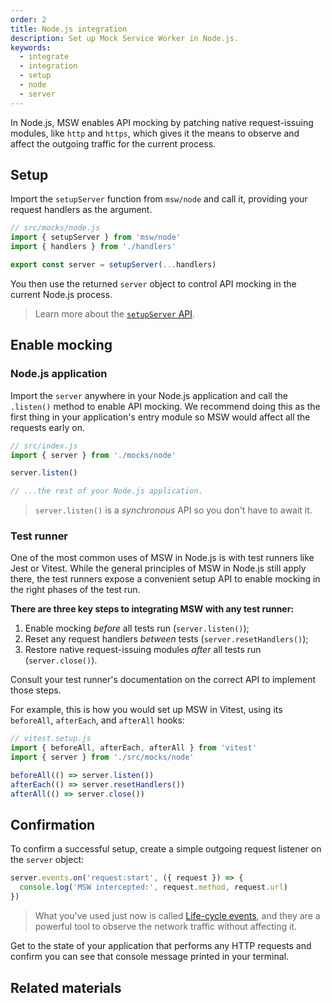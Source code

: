```yaml
---
order: 2
title: Node.js integration
description: Set up Mock Service Worker in Node.js.
keywords:
  - integrate
  - integration
  - setup
  - node
  - server
---
```


In Node.js, MSW enables API mocking by patching native request-issuing modules, like `http` and `https`, which gives it the means to observe and affect the outgoing traffic for the current process.

## Setup

Import the `setupServer` function from `msw/node` and call it, providing your request handlers as the argument.

```js
// src/mocks/node.js
import { setupServer } from 'msw/node'
import { handlers } from './handlers'

export const server = setupServer(...handlers)
```

You then use the returned `server` object to control API mocking in the current Node.js process.

> Learn more about the [`setupServer` API](/docs/api/setup-server).

## Enable mocking

### Node.js application

Import the `server` anywhere in your Node.js application and call the `.listen()` method to enable API mocking. We recommend doing this as the first thing in your application's entry module so MSW would affect all the requests early on.

```js {4}
// src/index.js
import { server } from './mocks/node'

server.listen()

// ...the rest of your Node.js application.
```

> `server.listen()` is a _synchronous_ API so you don't have to await it.

### Test runner

One of the most common uses of MSW in Node.js is with test runners like Jest or Vitest. While the general principles of MSW in Node.js still apply there, the test runners expose a convenient setup API to enable mocking in the right phases of the test run.

**There are three key steps to integrating MSW with any test runner:**

1. Enable mocking _before_ all tests run (`server.listen()`);
1. Reset any request handlers _between_ tests (`server.resetHandlers()`);
1. Restore native request-issuing modules _after_ all tests run (`server.close()`).


<Info>
  Consult your test runner's documentation on the correct API to implement those
  steps.
</Info>

For example, this is how you would set up MSW in Vitest, using its `beforeAll`, `afterEach`, and `afterAll` hooks:

```js
// vitest.setup.js
import { beforeAll, afterEach, afterAll } from 'vitest'
import { server } from './src/mocks/node'

beforeAll(() => server.listen())
afterEach(() => server.resetHandlers())
afterAll(() => server.close())
```

## Confirmation

To confirm a successful setup, create a simple outgoing request listener on the `server` object:

```js
server.events.on('request:start', ({ request }) => {
  console.log('MSW intercepted:', request.method, request.url)
})
```

> What you've used just now is called [Life-cycle events](/docs/api/life-cycle-events), and they are a powerful tool to observe the network traffic without affecting it.

Get to the state of your application that performs any HTTP requests and confirm you can see that console message printed in your terminal.

## Related materials


<div className="md:grid md:grid-cols-2 md:gap-x-5">
  <PageCard
    icon={NodejsIcon}
    url="/docs/http"
    title="Describing REST API"
    description="Learn about describing RESTful APIs."
  />
  <PageCard
    icon={GraphQLIcon}
    url="/docs/graphql"
    title="Describing GraphQL API"
    description="Learn about describing GraphQL APIs."
  />
</div>
